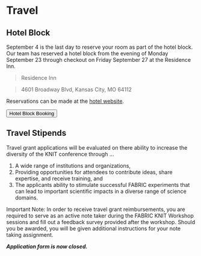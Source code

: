 
# Travel

## Hotel Block

September 4 is the last day to reserve your room as part of the hotel block. Our team has reserved a hotel block from the evening of Monday September 23 through checkout on Friday September 27 at the Residence Inn.

> Residence Inn

> 4601 Broadway Blvd, Kansas City, MO 64112

Reservations can be made at the [hotel website](https://www.marriott.com/event-reservations/reservation-link.mi?id=1717098427388&key=GRP&app=resvlink).

<div class="button-container">
<Button linkto="https://www.marriott.com/event-reservations/reservation-link.mi?id=1717098427388&key=GRP&app=resvlink">Hotel Block Booking</Button>
</div>

## Travel Stipends

Travel grant applications will be evaluated on there ability to increase the diversity of the KNIT conference through ...

1.  A wide range of institutions and organizations,
2.  Providing opportunities for attendees to contribute ideas, share expertise, and receive training, and
3.  The applicants ability to stimulate successful FABRIC experiments that can lead to important scientific impacts in a diverse range of science domains.

Important Note: In order to receive travel grant reimbursements, you are required to serve as an active note taker during the FABRIC KNIT Workshop sessions and fill out a feedback survey provided after the workshop. Should you be awarded, you will be given additional instructions for your note taking assignment.

***Application form is now closed.***